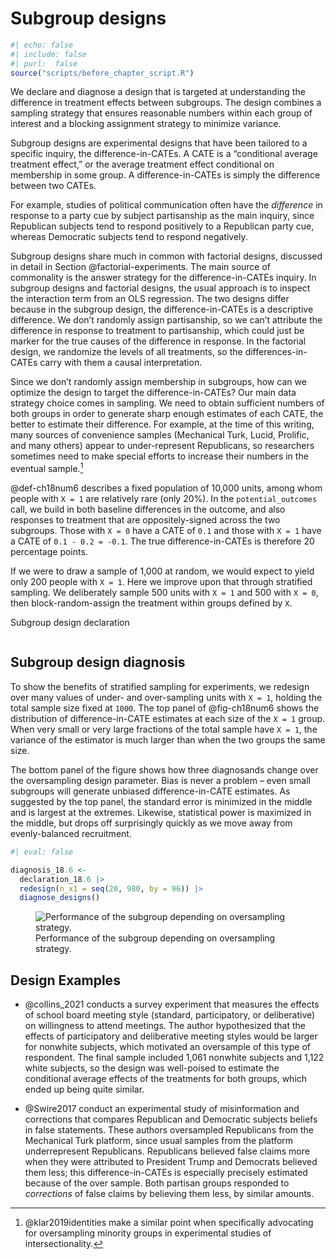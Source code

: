 # Subgroup designs  

```r
#| echo: false
#| include: false
#| purl:  false
source("scripts/before_chapter_script.R")
```

::: {.ddbox}
We declare and diagnose a design that is targeted at understanding the difference in treatment effects between subgroups. The design combines a sampling strategy that ensures reasonable numbers within each group of interest and a blocking assignment strategy to minimize variance.  
:::

Subgroup designs are experimental designs that have been tailored to a specific inquiry, the difference-in-CATEs. A CATE is a "conditional average treatment effect," or the average treatment effect conditional on membership in some group. A difference-in-CATEs is simply the difference between two CATEs. 

For example, studies of political communication often have the *difference* in response to a party cue by subject partisanship as the main inquiry, since Republican subjects tend to respond positively to a Republican party cue, whereas Democratic subjects tend to respond negatively. 

Subgroup designs share much in common with factorial designs, discussed in detail in Section @factorial-experiments. The main source of commonality is the answer strategy for the difference-in-CATEs inquiry. In subgroup designs and factorial designs, the usual approach is to inspect the interaction term from an OLS regression. The two designs differ because in the subgroup design, the difference-in-CATEs is a descriptive difference. We don't randomly assign partisanship, so we can't attribute the difference in response to treatment to partisanship, which could just be marker for the true causes of the difference in response. In the factorial design, we randomize the levels of all treatments, so the differences-in-CATEs carry with them a causal interpretation.

Since we don't randomly assign membership in subgroups, how can we optimize the design to target the difference-in-CATEs? Our main data strategy choice comes in sampling. We need to obtain sufficient numbers of both groups in order to generate sharp enough estimates of each CATE, the better to estimate their difference. For example, at the time of this writing, many sources of convenience samples (Mechanical Turk, Lucid, Prolific, and many others) appear to under-represent Republicans, so researchers sometimes need to make special efforts to increase their numbers in the eventual sample.^[@klar2019identities make a similar point when specifically advocating for oversampling minority groups in experimental studies of intersectionality.]

@def-ch18num6 describes a fixed population of 10,000 units, among whom people with `X = 1` are relatively rare (only 20%). In the `potential_outcomes` call, we build in both baseline differences in the outcome, and also responses to treatment that are oppositely-signed across the two subgroups. Those with `X = 0` have a CATE of `0.1` and those with `X = 1` have a CATE of `0.1 - 0.2 = -0.1`. The true difference-in-CATEs is therefore 20 percentage points. 

If we were to draw a sample of 1,000 at random, we would expect to yield only 200 people with `X = 1`. Here we improve upon that through stratified sampling. We deliberately sample 500 units with `X = 1` and 500 with `X = 0`, then block-random-assign the treatment within groups defined by `X`.

::: {#def-ch18num6 .declaration} 

Subgroup design declaration

```r
```

:::


::: {#lem-ch18num6} 

## Subgroup design diagnosis

To show the benefits of stratified sampling for experiments, we redesign over many values of under- and over-sampling units with `X = 1`, holding the total sample size fixed at `1000`. The top panel of @fig-ch18num6 shows the distribution of difference-in-CATE estimates at each size of the `X = 1` group. When very small or very large fractions of the total sample have `X = 1`, the variance of the estimator is much larger than when the two groups the same size. 

The bottom panel of the figure shows how three diagnosands change over the oversampling design parameter. Bias is never a problem -- even small subgroups will generate unbiased difference-in-CATE estimates. As suggested by the top panel, the standard error is minimized in the middle and is largest at the extremes. Likewise, statistical power is maximized in the middle, but drops off surprisingly quickly as we move away from evenly-balanced recruitment. 

```r
#| eval: false

diagnosis_18.6 <- 
  declaration_18.6 |> 
  redesign(n_x1 = seq(20, 980, by = 96)) |> 
  diagnose_designs()
```

![Performance of the subgroup depending on oversampling strategy.](/figures/figure-18-6){#fig-ch18num6}

:::

## Design Examples

- @collins_2021 conducts a survey experiment that measures the effects of school board meeting style (standard, participatory, or deliberative) on willingness to attend meetings. The author hypothesized that the effects of participatory and deliberative meeting styles would be larger for nonwhite subjects, which motivated an oversample of this type of respondent. The final sample included 1,061 nonwhite subjects and 1,122 white subjects, so the design was well-poised to estimate the conditional average effects of the treatments for both groups, which ended up being quite similar.

- @Swire2017 conduct an experimental study of misinformation and corrections that compares Republican and Democratic subjects beliefs in false statements. These authors oversampled Republicans from the Mechanical Turk platform, since usual samples from the platform underrepresent Republicans. Republicans believed false claims more when they were attributed to President Trump and Democrats believed them less; this difference-in-CATEs is especially precisely estimated because of the over sample. Both partisan groups responded to *corrections* of false claims by believing them less, by similar amounts.

